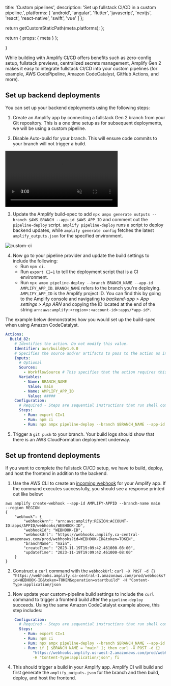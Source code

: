 
  title: 'Custom pipelines',
  description: 'Set up fullstack CI/CD in a custom pipeline.',
  platforms: [
    'android',
    'angular',
    'flutter',
    'javascript',
    'nextjs',
    'react',
    'react-native',
    'swift',
    'vue'
  ]
};

  return getCustomStaticPath(meta.platforms);
};

  return {
    props: {
      meta
    }
  };

}

While building with Amplify CI/CD offers benefits such as zero-config setup, fullstack previews, centralized secrets management, Amplify Gen 2 makes it easy to integrate fullstack CI/CD into your custom pipelines (for example, AWS CodePipeline, Amazon CodeCatalyst, GitHub Actions, and more).

## Set up backend deployments

You can set up your backend deployments using the following steps:

1.  Create an Amplify app by connecting a fullstack Gen 2 branch from your Git repository. This is a one time setup as for subsequent deployments, we will be using a custom pipeline.

2.  Disable Auto-build for your branch. This will ensure code commits to your branch will not trigger a build.

<video autoPlay={true} muted={true} loop={true} width="70%" playsInline={true}>
  <source src="/images/gen2/fullstack-branching/auto-build.mp4" />
</video>

3. Update the Amplify build-spec to add `npx ampx generate outputs --branch $AWS_BRANCH --app-id $AWS_APP_ID` and comment out the `pipeline-deploy` script. `amplify pipeline-deploy` runs a script to deploy backend updates, while `amplify generate config` fetches the latest `amplify_outputs.json` for the specified environment.

![custom-ci](/images/gen2/fullstack-branching/custom-ci.png)

4. Now go to your pipeline provider and update the build settings to include the following:
    * Run `npm ci`.
    * Run `export CI=1` to tell the deployment script that is a CI environment.
    * Run `npx ampx pipeline-deploy --branch BRANCH_NAME --app-id AMPLIFY_APP_ID`. `BRANCH_NAME` refers to the branch you're deploying. `AMPLIFY_APP_ID` is the Amplify project ID. You can find this by going to the Amplify console and navigating to _backend-app > App settings > App ARN_ and copying the ID located at the end of the string `arn:aws:amplify:<region>:<account-id>:apps/*app-id*`.

The example below demonstrates how you would set up the build-spec when using Amazon CodeCatalyst.

```yaml
Actions:
  Build_82:
    # Identifies the action. Do not modify this value.
    Identifier: aws/build@v1.0.0
    # Specifies the source and/or artifacts to pass to the action as input.
    Inputs:
      # Optional
      Sources:
        - WorkflowSource # This specifies that the action requires this Workflow as a source
      Variables:
        - Name: BRANCH_NAME
          Value: main
        - Name: AMPLIFY_APP_ID
          Value: #####
    Configuration:
      # Required - Steps are sequential instructions that run shell commands
      Steps:
        - Run: export CI=1
        - Run: npm ci
        - Run: npx ampx pipeline-deploy --branch $BRANCH_NAME --app-id $AMPLIFY_APP_ID
```
5. Trigger a `git push` to your branch. Your build logs should show that there is an AWS CloudFormation deployment underway.

## Set up frontend deployments

If you want to complete the fullstack CI/CD setup, we have to build, deploy, and host the frontend in addition to the backend.

1. Use the AWS CLI to create an [incoming webhook](https://docs.aws.amazon.com/amplify/latest/userguide/webhooks.html) for your Amplify app. If the command executes successfully, you should see a response printed out like below:

```
aws amplify create-webhook --app-id AMPLIFY-APPID --branch-name main  --region REGION
{
    "webhook": {
        "webhookArn": "arn:aws:amplify:REGION:ACCOUNT-ID:apps/APPID/webhooks/WEBHOOK-ID",
        "webhookId": "WEBHOOK-ID",
        "webhookUrl": "https://webhooks.amplify.ca-central-1.amazonaws.com/prod/webhooks?id=WEBHOOK-ID&token=TOKEN",
        "branchName": "main",
        "createTime": "2023-11-19T19:09:42.461000-08:00",
        "updateTime": "2023-11-19T19:09:42.461000-08:00"
    }
}
```

2. Construct a `curl` command with the `webhookUrl`: `curl -X POST -d {} "https://webhooks.amplify.ca-central-1.amazonaws.com/prod/webhooks?id=WEBHOOK-ID&token=TOKEN&operation=startbuild" -H "Content-Type:application/json`

3. Now update your custom-pipeline build settings to include the `curl` command to trigger a frontend build after the `pipeline-deploy` succeeds. Using the same Amazon CodeCatalyst example above, this step includes:

``` yaml
    Configuration:
      # Required - Steps are sequential instructions that run shell commands
      Steps:
        - Run: export CI=1
        - Run: npm ci
        - Run: npx ampx pipeline-deploy --branch $BRANCH_NAME --app-id $AMPLIFY_APP_ID
        - Run: if [ $BRANCH_NAME = "main" ]; then curl -X POST -d {}
            "https://webhooks.amplify.us-west-2.amazonaws.com/prod/webhooks?id=WEBHOOK-ID&token=TOKEN&operation=startbuild"
            -H "Content-Type:application/json"; fi
```

4. This should trigger a build in your Amplify app. Amplify CI will build and first generate the `amplify_outputs.json` for the branch and then build, deploy, and host the frontend.

